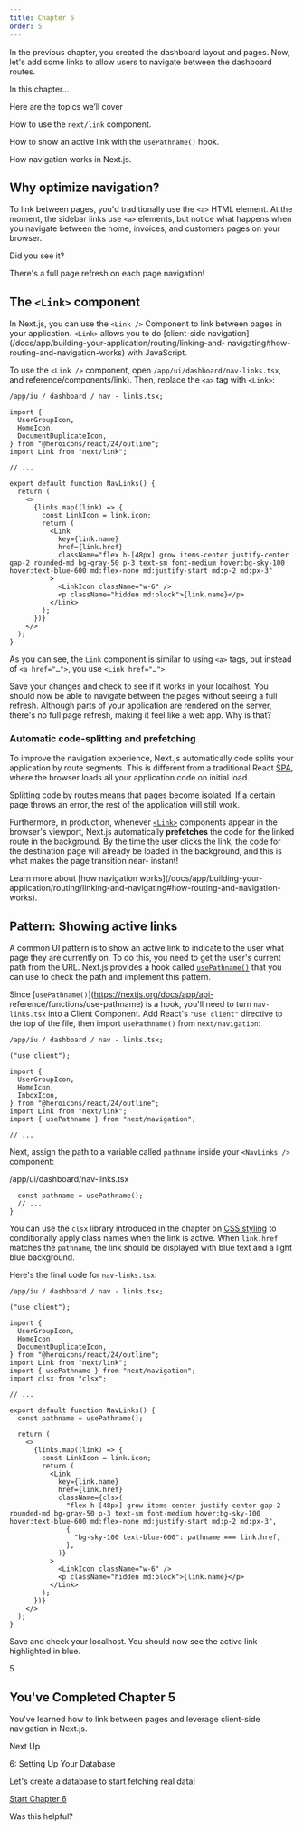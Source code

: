 ```yaml
---
title: Chapter 5
order: 5
---
```


In the previous chapter, you created the dashboard layout and pages. Now,
let's add some links to allow users to navigate between the dashboard routes.

In this chapter...

Here are the topics we’ll cover

How to use the `next/link` component.

How to show an active link with the `usePathname()` hook.

How navigation works in Next.js.

## Why optimize navigation?

To link between pages, you'd traditionally use the `<a>` HTML element. At the
moment, the sidebar links use `<a>` elements, but notice what happens when you
navigate between the home, invoices, and customers pages on your browser.

Did you see it?

There's a full page refresh on each page navigation!

## The `<Link>` component

In Next.js, you can use the `<Link />` Component to link between pages in your
application. `<Link>` allows you to do [client-side
navigation](/docs/app/building-your-application/routing/linking-and-
navigating#how-routing-and-navigation-works) with JavaScript.

To use the `<Link />` component, open `/app/ui/dashboard/nav-links.tsx`, and
reference/components/link). Then, replace the `<a>` tag with `<Link>`:

```tsx
/app/iu / dashboard / nav - links.tsx;

import {
  UserGroupIcon,
  HomeIcon,
  DocumentDuplicateIcon,
} from "@heroicons/react/24/outline";
import Link from "next/link";

// ...

export default function NavLinks() {
  return (
    <>
      {links.map((link) => {
        const LinkIcon = link.icon;
        return (
          <Link
            key={link.name}
            href={link.href}
            className="flex h-[48px] grow items-center justify-center gap-2 rounded-md bg-gray-50 p-3 text-sm font-medium hover:bg-sky-100 hover:text-blue-600 md:flex-none md:justify-start md:p-2 md:px-3"
          >
            <LinkIcon className="w-6" />
            <p className="hidden md:block">{link.name}</p>
          </Link>
        );
      })}
    </>
  );
}
```

As you can see, the `Link` component is similar to using `<a>` tags, but
instead of `<a href="…">`, you use `<Link href="…">`.

Save your changes and check to see if it works in your localhost. You should
now be able to navigate between the pages without seeing a full refresh.
Although parts of your application are rendered on the server, there's no full
page refresh, making it feel like a web app. Why is that?

### Automatic code-splitting and prefetching

To improve the navigation experience, Next.js automatically code splits your
application by route segments. This is different from a traditional React
[SPA](https://developer.mozilla.org/en-US/docs/Glossary/SPA), where the
browser loads all your application code on initial load.

Splitting code by routes means that pages become isolated. If a certain page
throws an error, the rest of the application will still work.

Furthermore, in production, whenever [`<Link>`](/docs/api-reference/next/link)
components appear in the browser's viewport, Next.js automatically
**prefetches** the code for the linked route in the background. By the time
the user clicks the link, the code for the destination page will already be
loaded in the background, and this is what makes the page transition near-
instant!

Learn more about [how navigation works](/docs/app/building-your-
application/routing/linking-and-navigating#how-routing-and-navigation-works).

## Pattern: Showing active links

A common UI pattern is to show an active link to indicate to the user what
page they are currently on. To do this, you need to get the user's current
path from the URL. Next.js provides a hook called
[`usePathname()`](/docs/app/api-reference/functions/use-pathname) that you can
use to check the path and implement this pattern.

Since [`usePathname()`](https://nextjs.org/docs/app/api-
reference/functions/use-pathname) is a hook, you'll need to turn `nav-
links.tsx` into a Client Component. Add React's `"use client"` directive to
the top of the file, then import `usePathname()` from `next/navigation`:

```tsx
/app/iu / dashboard / nav - links.tsx;

("use client");

import {
  UserGroupIcon,
  HomeIcon,
  InboxIcon,
} from "@heroicons/react/24/outline";
import Link from "next/link";
import { usePathname } from "next/navigation";

// ...
```

Next, assign the path to a variable called `pathname` inside your `<NavLinks
/>` component:

/app/ui/dashboard/nav-links.tsx

      const pathname = usePathname();
      // ...
    }

You can use the `clsx` library introduced in the chapter on [CSS
styling](/learn/dashboard-app/css-styling) to conditionally apply class names
when the link is active. When `link.href` matches the `pathname`, the link
should be displayed with blue text and a light blue background.

Here's the final code for `nav-links.tsx`:

```tsx
/app/iu / dashboard / nav - links.tsx;

("use client");

import {
  UserGroupIcon,
  HomeIcon,
  DocumentDuplicateIcon,
} from "@heroicons/react/24/outline";
import Link from "next/link";
import { usePathname } from "next/navigation";
import clsx from "clsx";

// ...

export default function NavLinks() {
  const pathname = usePathname();

  return (
    <>
      {links.map((link) => {
        const LinkIcon = link.icon;
        return (
          <Link
            key={link.name}
            href={link.href}
            className={clsx(
              "flex h-[48px] grow items-center justify-center gap-2 rounded-md bg-gray-50 p-3 text-sm font-medium hover:bg-sky-100 hover:text-blue-600 md:flex-none md:justify-start md:p-2 md:px-3",
              {
                "bg-sky-100 text-blue-600": pathname === link.href,
              },
            )}
          >
            <LinkIcon className="w-6" />
            <p className="hidden md:block">{link.name}</p>
          </Link>
        );
      })}
    </>
  );
}
```

Save and check your localhost. You should now see the active link highlighted
in blue.

5

## You've Completed Chapter 5

You've learned how to link between pages and leverage client-side navigation
in Next.js.

Next Up

6: Setting Up Your Database

Let's create a database to start fetching real data!

[Start Chapter 6](/learn/dashboard-app/setting-up-your-database)

Was this helpful?

